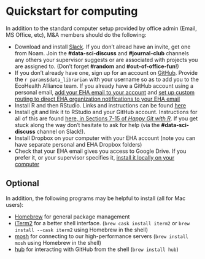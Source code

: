 # Quickstart for computing

In addition to the standard computer setup provided by office admin (Email, MS
Office, etc), M&A members should do the following:

-   Download and install [Slack](https://slack.com/downloads/osx). If you don't
    alread have an invite, get one from Noam. Join the **\#data-sci-discuss**
    and **\#journal-club** channels any others your
    supervisor suggests or are associated with projects you are assigned to.
    (Don't forget **\#random** and **\#out-of-office-fun**!)
-   If you don't already have one, sign up for an account on
    [GitHub](https://github.com/). Provide the `r params$data_librarian` with your username so as to add
    you to the EcoHealth Alliance team. If you already have a GitHub account
    using a personal email, [add your EHA email to your
    account](https://github.com/settings/emails) and [set up custom routing to
    direct EHA organization notifications to your EHA
    email](https://github.com/settings/notifications)
-   Install R and then RStudio. Links and instructions can be found
    [here](http://stat545.com/block000_r-rstudio-install.html)
-   Install git and link it to RStudio and your GitHub account. Instructions for
    all of this are found [here, in Sections 7-15 of *Happy Git with
    R*](http://happygitwithr.com/install-git.html). If you get stuck along the
    way don't hesitate to ask for help (via the **\#data-sci-discuss** channel on
    Slack!).
-   Install Dropbox on your computer with your EHA account (note you can have
    separate personal and EHA Dropbox folders)
-   Check that your EHA email gives you access to Google Drive. If you prefer
    it, or your supervisor specifies it, [install it locally on your
    computer](https://tools.google.com/dlpage/drive)

## Optional

In addition, the following programs may be helpful to install (all for Mac
users):

-   [Homebrew](https://brew.sh/) for general package management
-   [iTerm2](https://www.iterm2.com/) for a better shell interface.
    (`brew cask install iterm2` or `brew install --cask iterm2` using Homebrew in the shell)
-   [mosh](https://mosh.org/) for connecting to our high-performance servers
    (`brew install mosh` using Homebrew in the shell)
-   [hub](https://hub.github.com/) for interacting with GitHub from the shell (`brew install hub`)

